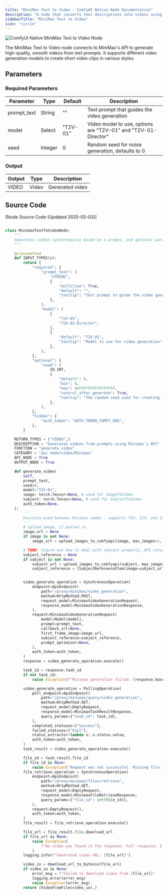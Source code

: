 ```yaml
---
title: "MiniMax Text to Video - ComfyUI Native Node Documentation"
description: "A node that converts text descriptions into videos using MiniMax AI"
sidebarTitle: "MiniMax Text to Video"
icon: "circle"
---
```


![ComfyUI Native MiniMax Text to Video Node](/images/built-in-nodes/api_nodes/minimax/minimax-text-to-video.jpg)

The MiniMax Text to Video node connects to MiniMax's API to generate high-quality, smooth videos from text prompts. It supports different video generation models to create short video clips in various styles.

## Parameters

### Required Parameters

| Parameter   | Type    | Default  | Description                                                    |
| ----------- | ------- | -------- | -------------------------------------------------------------- |
| prompt_text | String  | ""       | Text prompt that guides the video generation                   |
| model       | Select  | "T2V-01" | Video model to use, options are "T2V-01" and "T2V-01-Director" |
| seed        | Integer | 0        | Random seed for noise generation, defaults to 0                |

### Output

| Output | Type  | Description     |
| ------ | ----- | --------------- |
| VIDEO  | Video | Generated video |

## Source Code

[Node Source Code (Updated 2025-05-03)]

```python

class MinimaxTextToVideoNode:
    """
    Generates videos synchronously based on a prompt, and optional parameters using Minimax's API.
    """

    @classmethod
    def INPUT_TYPES(s):
        return {
            "required": {
                "prompt_text": (
                    "STRING",
                    {
                        "multiline": True,
                        "default": "",
                        "tooltip": "Text prompt to guide the video generation",
                    },
                ),
                "model": (
                    [
                        "T2V-01",
                        "T2V-01-Director",
                    ],
                    {
                        "default": "T2V-01",
                        "tooltip": "Model to use for video generation",
                    },
                ),
            },
            "optional": {
                "seed": (
                    IO.INT,
                    {
                        "default": 0,
                        "min": 0,
                        "max": 0xFFFFFFFFFFFFFFFF,
                        "control_after_generate": True,
                        "tooltip": "The random seed used for creating the noise.",
                    },
                ),
            },
            "hidden": {
                "auth_token": "AUTH_TOKEN_COMFY_ORG",
            },
        }

    RETURN_TYPES = ("VIDEO",)
    DESCRIPTION = "Generates videos from prompts using Minimax's API"
    FUNCTION = "generate_video"
    CATEGORY = "api node/video/Minimax"
    API_NODE = True
    OUTPUT_NODE = True

    def generate_video(
        self,
        prompt_text,
        seed=0,
        model="T2V-01",
        image: torch.Tensor=None, # used for ImageToVideo
        subject: torch.Tensor=None, # used for SubjectToVideo
        auth_token=None,
    ):
        '''
        Function used between Minimax nodes - supports T2V, I2V, and S2V, based on provided arguments.
        '''
        # upload image, if passed in
        image_url = None
        if image is not None:
            image_url = upload_images_to_comfyapi(image, max_images=1, auth_token=auth_token)[0]

        # TODO: figure out how to deal with subject properly, API returns invalid params when using S2V-01 model
        subject_reference = None
        if subject is not None:
            subject_url = upload_images_to_comfyapi(subject, max_images=1, auth_token=auth_token)[0]
            subject_reference = [SubjectReferenceItem(image=subject_url)]


        video_generate_operation = SynchronousOperation(
            endpoint=ApiEndpoint(
                path="/proxy/minimax/video_generation",
                method=HttpMethod.POST,
                request_model=MinimaxVideoGenerationRequest,
                response_model=MinimaxVideoGenerationResponse,
            ),
            request=MinimaxVideoGenerationRequest(
                model=Model(model),
                prompt=prompt_text,
                callback_url=None,
                first_frame_image=image_url,
                subject_reference=subject_reference,
                prompt_optimizer=None,
            ),
            auth_token=auth_token,
        )
        response = video_generate_operation.execute()

        task_id = response.task_id
        if not task_id:
            raise Exception(f"Minimax generation failed: {response.base_resp}")

        video_generate_operation = PollingOperation(
            poll_endpoint=ApiEndpoint(
                path="/proxy/minimax/query/video_generation",
                method=HttpMethod.GET,
                request_model=EmptyRequest,
                response_model=MinimaxTaskResultResponse,
                query_params={"task_id": task_id},
            ),
            completed_statuses=["Success"],
            failed_statuses=["Fail"],
            status_extractor=lambda x: x.status.value,
            auth_token=auth_token,
        )
        task_result = video_generate_operation.execute()

        file_id = task_result.file_id
        if file_id is None:
            raise Exception("Request was not successful. Missing file ID.")
        file_retrieve_operation = SynchronousOperation(
            endpoint=ApiEndpoint(
                path="/proxy/minimax/files/retrieve",
                method=HttpMethod.GET,
                request_model=EmptyRequest,
                response_model=MinimaxFileRetrieveResponse,
                query_params={"file_id": int(file_id)},
            ),
            request=EmptyRequest(),
            auth_token=auth_token,
        )
        file_result = file_retrieve_operation.execute()

        file_url = file_result.file.download_url
        if file_url is None:
            raise Exception(
                f"No video was found in the response. Full response: {file_result.model_dump()}"
            )
        logging.info(f"Generated video URL: {file_url}")

        video_io = download_url_to_bytesio(file_url)
        if video_io is None:
            error_msg = f"Failed to download video from {file_url}"
            logging.error(error_msg)
            raise Exception(error_msg)
        return (VideoFromFile(video_io),)
```